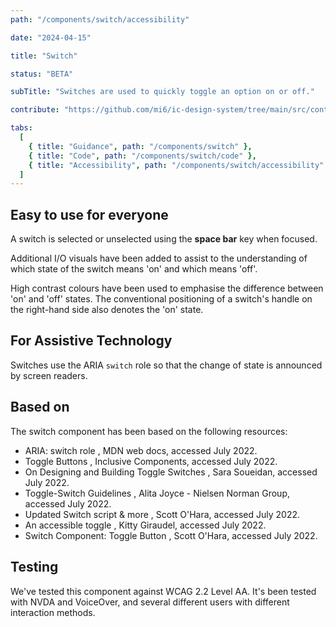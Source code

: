 ```yaml
---
path: "/components/switch/accessibility"

date: "2024-04-15"

title: "Switch"

status: "BETA"

subTitle: "Switches are used to quickly toggle an option on or off."

contribute: "https://github.com/mi6/ic-design-system/tree/main/src/content/structured/components/switch"

tabs:
  [
    { title: "Guidance", path: "/components/switch" },
    { title: "Code", path: "/components/switch/code" },
    { title: "Accessibility", path: "/components/switch/accessibility" },
  ]
---
```


## Easy to use for everyone

A switch is selected or unselected using the **space bar** key when focused.

Additional I/O visuals have been added to assist to the understanding of which state of the switch means 'on' and which means 'off'.

High contrast colours have been used to emphasise the difference between 'on' and 'off' states. The conventional positioning of a switch's handle on the right-hand side also denotes the 'on' state.

## For Assistive Technology

Switches use the ARIA `switch` role so that the change of state is announced by screen readers.

## Based on

The switch component has been based on the following resources:

<ul>
  <li>
    <ic-link
      target="_blank"
      href="https://developer.mozilla.org/en-US/docs/Web/Accessibility/ARIA/Roles/Switch_role"
      rel="noreferer noopener nofollow"
    >
      ARIA: switch role
    </ic-link>
    , MDN web docs, accessed July 2022.
  </li>
  <li>
    <ic-link
      target="_blank"
      href="https://inclusive-components.design/toggle-button/"
      rel="noreferer noopener nofollow"
    >
      Toggle Buttons
    </ic-link>
    , Inclusive Components, accessed July 2022.
  </li>
  <li>
    <ic-link
      target="_blank"
      href="https://www.sarasoueidan.com/blog/toggle-switch-design/"
      rel="noreferer noopener nofollow"
    >
      On Designing and Building Toggle Switches
    </ic-link>
    , Sara Soueidan, accessed July 2022.
  </li>
  <li>
    <ic-link
      target="_blank"
      href="https://www.nngroup.com/articles/toggle-switch-guidelines/"
      rel="noreferer noopener nofollow"
    >
      Toggle-Switch Guidelines
    </ic-link>
    , Alita Joyce - Nielsen Norman Group, accessed July 2022.
  </li>
  <li>
    <ic-link
      target="_blank"
      href="https://www.scottohara.me/note/2019/04/03/switch-script.html"
      rel="noreferer noopener nofollow"
    >
      Updated Switch script & more
    </ic-link>
    , Scott O'Hara, accessed July 2022.
  </li>
  <li>
    <ic-link
      target="_blank"
      href="https://kittygiraudel.com/2021/04/05/an-accessible-toggle/"
      rel="noreferer noopener nofollow"
    >
      An accessible toggle
    </ic-link>
    , Kitty Giraudel, accessed July 2022.
  </li>
  <li>
    <ic-link
      target="_blank"
      href="https://scottaohara.github.io/a11y_styled_form_controls/src/toggle-button-switch/"
      rel="noreferer noopener nofollow"
    >
      Switch Component: Toggle Button
    </ic-link>
    , Scott O'Hara, accessed July 2022.
  </li>
</ul>

## Testing

We've tested this component against WCAG 2.2 Level AA. It's been tested with NVDA and VoiceOver, and several different users with different interaction methods.
